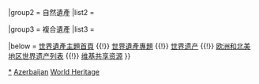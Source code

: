 {{Navbox
|name  = 亞塞拜然世界遺產
|title = {{flagdeco|AZE}} [[亞塞拜然世界遺產列表|亞塞拜然世界遺產]]
|state = autocollapse
|image = {{location map+ |Azerbaijan |caption= |places=
<!-- 文化遺產 /-->
             {{location map~ |Azerbaijan |label=958 |position= |link=希尔万沙宫殿 |mark=Blue 0080ff pog.svg 
                |lat_deg=40 |lat_min=22 |lat_sec=0 |lat_dir=N
                |lon_deg=49 |lon_min=49 |lon_sec=60 |lon_dir=E
             }}
             {{location map~ |Azerbaijan |label=1076 |position= |link=戈布斯坦岩石艺术文化景观 |mark=Blue 0080ff pog.svg 
                |lat_deg=40 |lat_min=7 |lat_sec=30 |lat_dir=N
                |lon_deg=49 |lon_min=22 |lon_sec=30 |lon_dir=E
             }}
             {{location map~ |Azerbaijan |label=1549 |position= |link=舍基历史中心与汗王宫 |mark=Blue 0080ff pog.svg 
                |lat_deg=41 |lat_min=12 |lat_sec=12 |lat_dir=N
                |lon_deg=47 |lon_min=11 |lon_sec=15 |lon_dir=E
             }}
         }}

|basestyle  = background:#D1E5F2;
|titlestyle = background-color: #B5D8EF
|belowstyle = font-size:85%;

|group1 = 文化遺產
|list1  = <div>
{{nowrap|{{colortext|958|c=blue}}：[[巴庫古城|城牆圍繞的巴庫城]]及其[[希尔万沙宫殿]]和[[少女塔 (巴库)|少女塔]]}}{{·}}
{{nowrap|{{colortext|1076|c=blue}}：[[戈布斯坦岩石艺术文化景观]]}}
{{nowrap|{{colortext|1549|c=blue}}：[[舍基历史中心与汗王宫]]}}
</div>

|group2 = 自然遺產
|list2  = 

|group3 = 複合遺產
|list3  = 

|below = [[Portal:世界遗产|世界遺產主題首頁]] {{!}} [[WikiProject:世界遗产|世界遺產專題]] {{!}} [[世界遗产]] {{!}} [[欧洲和北美地区世界遗产列表]] {{!}} [[:Commons:Category:World Heritage Sites in Azerbaijan|维基共享资源]]
}}<noinclude>
{{collapsible option}}
[[Category:亞塞拜然世界遺產|*]]
[[Category:歐洲和北美地區世界遺產模板|Azerbaijan]]
[[Category:亞塞拜然模板|World Heritage]]
</noinclude>